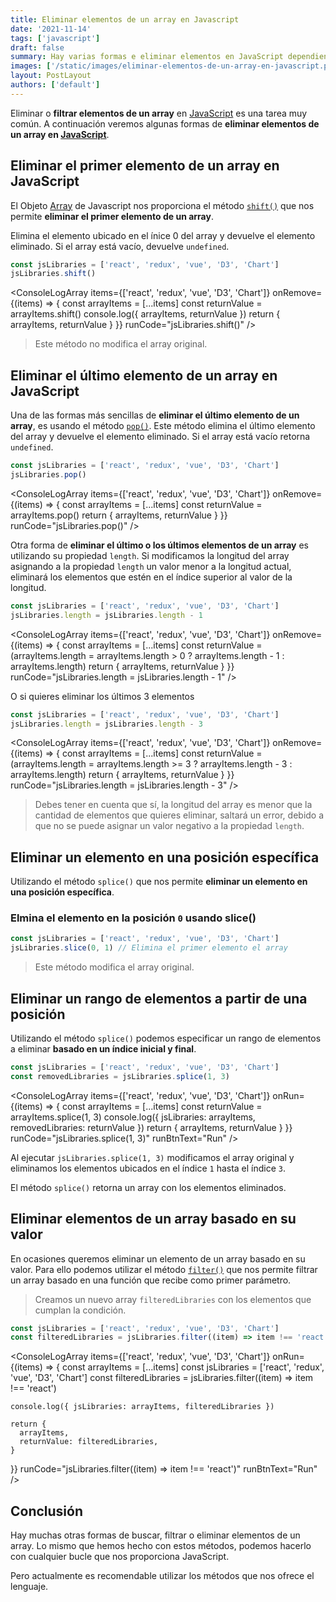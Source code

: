 ```yaml
---
title: Eliminar elementos de un array en Javascript
date: '2021-11-14'
tags: ['javascript']
draft: false
summary: Hay varias formas e eliminar elementos en JavaScript dependiendo la situación podrás utilizar una u otra. Podemos eliminar el primer elemento, el último, basado en su intice, filtrando el erray, entre otras formas.
images: ['/static/images/eliminar-elementos-de-un-array-en-javascript.png']
layout: PostLayout
authors: ['default']
---
```


<TOCInline toc={props.toc} asDisclosure />

Eliminar o **filtrar elementos de un array** en [JavaScript](/tags/javascript) es una tarea muy común. A continuación veremos algunas formas de **eliminar elementos de un array en [JavaScript](/tags/javascript)**.

## Eliminar el primer elemento de un array en JavaScript

El Objeto [Array](https://developer.mozilla.org/es/docs/Web/JavaScript/Reference/Global_Objects/Array) de Javascript nos proporciona el método [`shift()`](https://developer.mozilla.org/es/docs/Web/JavaScript/Reference/Global_Objects/Array/shift) que nos permite **eliminar el primer elemento de un array**.

Elimina el elemento ubicado en el ínice 0 del array y devuelve el elemento eliminado. Si el array está vacío, devuelve `undefined`.

```js showLineNumbers
const jsLibraries = ['react', 'redux', 'vue', 'D3', 'Chart']
jsLibraries.shift()
```

<ConsoleLogArray
  items={['react', 'redux', 'vue', 'D3', 'Chart']}
  onRemove={(items) => {
    const arrayItems = [...items]
    const returnValue = arrayItems.shift()
    console.log({ arrayItems, returnValue })
    return { arrayItems, returnValue }
  }}
  runCode="jsLibraries.shift()"
/>

> Este método no modifica el array original.

## Eliminar el último elemento de un array en JavaScript

Una de las formas más sencillas de **eliminar el último elemento de un array**, es usando el método [`pop()`](https://developer.mozilla.org/es/docs/Web/JavaScript/Reference/Global_Objects/Array/pop). Este método elimina el último elemento del array y devuelve el elemento eliminado. Si el array está vacío retorna `undefined`.

```js showLineNumbers
const jsLibraries = ['react', 'redux', 'vue', 'D3', 'Chart']
jsLibraries.pop()
```

<ConsoleLogArray
  items={['react', 'redux', 'vue', 'D3', 'Chart']}
  onRemove={(items) => {
    const arrayItems = [...items]
    const returnValue = arrayItems.pop()
    return { arrayItems, returnValue }
  }}
  runCode="jsLibraries.pop()"
/>

Otra forma de **eliminar el último o los últimos elementos de un array** es utilizando su propiedad `length`. Si modificamos la longitud del array asignando a la propiedad `length` un valor menor a la longitud actual, eliminará los elementos que estén en el índice superior al valor de la longitud.

```js showLineNumbers
const jsLibraries = ['react', 'redux', 'vue', 'D3', 'Chart']
jsLibraries.length = jsLibraries.length - 1
```

<ConsoleLogArray
  items={['react', 'redux', 'vue', 'D3', 'Chart']}
  onRemove={(items) => {
    const arrayItems = [...items]
    const returnValue = (arrayItems.length =
      arrayItems.length > 0 ? arrayItems.length - 1 : arrayItems.length)
    return { arrayItems, returnValue }
  }}
  runCode="jsLibraries.length = jsLibraries.length - 1"
/>

O si quieres eliminar los últimos 3 elementos

```js showLineNumbers
const jsLibraries = ['react', 'redux', 'vue', 'D3', 'Chart']
jsLibraries.length = jsLibraries.length - 3
```

<ConsoleLogArray
  items={['react', 'redux', 'vue', 'D3', 'Chart']}
  onRemove={(items) => {
    const arrayItems = [...items]
    const returnValue = (arrayItems.length =
      arrayItems.length >= 3 ? arrayItems.length - 3 : arrayItems.length)
    return { arrayItems, returnValue }
  }}
  runCode="jsLibraries.length = jsLibraries.length - 3"
/>

> Debes tener en cuenta que sí, la longitud del array es menor que la cantidad de elementos que quieres eliminar, saltará un error, debido a que no se puede asignar un valor negativo a la propiedad `length`.

## Eliminar un elemento en una posición específica

Utilizando el método `splice()` que nos permite **eliminar un elemento en una posición específica**.

### Elmina el elemento en la posición `0` usando slice()

```js showLineNumbers
const jsLibraries = ['react', 'redux', 'vue', 'D3', 'Chart']
jsLibraries.slice(0, 1) // Elimina el primer elemento el array
```

> Este método modifica el array original.

## Eliminar un rango de elementos a partir de una posición

Utilizando el método `splice()` podemos especificar un rango de elementos a eliminar **basado en un índice inicial y final**.

```js showLineNumbers
const jsLibraries = ['react', 'redux', 'vue', 'D3', 'Chart']
const removedLibraries = jsLibraries.splice(1, 3)
```

<ConsoleLogArray
  items={['react', 'redux', 'vue', 'D3', 'Chart']}
  onRun={(items) => {
    const arrayItems = [...items]
    const returnValue = arrayItems.splice(1, 3)
    console.log({ jsLibraries: arrayItems, removedLibraries: returnValue })
    return { arrayItems, returnValue }
  }}
  runCode="jsLibraries.splice(1, 3)"
  runBtnText="Run"
/>

Al ejecutar `jsLibraries.splice(1, 3)` modificamos el array original y eliminamos los elementos ubicados en el índice `1` hasta el índice `3`.

El método `splice()` retorna un array con los elementos eliminados.

## Eliminar elementos de un array basado en su valor

En ocasiones queremos eliminar un elemento de un array basado en su valor. Para ello podemos utilizar el método [`filter()`](https://developer.mozilla.org/es/docs/Web/JavaScript/Reference/Global_Objects/Array/filter) que nos permite filtrar un array basado en una función que recibe como primer parámetro.

> Creamos un nuevo array `filteredLibraries` con los elementos que cumplan la condición.

```js
const jsLibraries = ['react', 'redux', 'vue', 'D3', 'Chart']
const filteredLibraries = jsLibraries.filter((item) => item !== 'react')
```

<ConsoleLogArray
  items={['react', 'redux', 'vue', 'D3', 'Chart']}
  onRun={(items) => {
    const arrayItems = [...items]
    const jsLibraries = ['react', 'redux', 'vue', 'D3', 'Chart']
    const filteredLibraries = jsLibraries.filter((item) => item !== 'react')

    console.log({ jsLibraries: arrayItems, filteredLibraries })

    return {
      arrayItems,
      returnValue: filteredLibraries,
    }

}}
runCode="jsLibraries.filter((item) => item !== 'react')"
runBtnText="Run"
/>

## Conclusión

Hay muchas otras formas de buscar, filtrar o eliminar elementos de un array. Lo mismo que hemos hecho con estos métodos, podemos hacerlo con cualquier bucle que nos proporciona JavaScript.

Pero actualmente es recomendable utilizar los métodos que nos ofrece el lenguaje.
